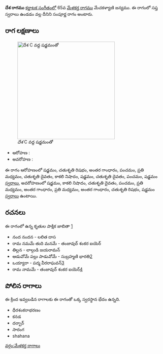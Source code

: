 {{Infobox ragam
	| name          	= దేశ
	| synonym	    	= 
	| mela          	= 
	| chakra        	= 
	| janaka        	= 
	| type          	= సంపూర్ణ
	| arohanam      	= {{svaraC|S|R2|G3|P|M2|D2|N3|S|D2|P|S'}} 
	| avarohanam    	= {{svaraC|S'|N3|D2|P|M2|G3|M2|G3|R2|S}}
	| jeeva         	=
	| chhaya        	=
	| nyasa         	=
	| vishesha      	= 
	| equivalent  		= 
}}
{{కర్ణాటక సంగీత రాగాలు}}
'''దేశ రాగము''' [[కర్ణాటక సంగీతం]]లో 65వ [[మేళకర్త రాగము]] మేచకళ్యాణి జన్యము.  ఈ రాగంలో సప్త స్వరాలు ఉండడం వల్ల దీనిని సంపూర్ణ రాగం అంటారు.


==రాగ లక్షణాలు==
[[Image:desha_kb2wiki.png|thumb|right|316px|''దేశ'' C వద్ద షడ్జమంతో]]

* ఆరోహణ : {{svaraC|S|R2|G3|P|M2|D2|N3|S|D2|P|S'}} 
* అవరోహణ : {{svaraC|S'|N3|D2|P|M2|G3|M2|G3|R2|S}}

ఈ రాగం ఆరోహణంలో షడ్జమం, చతుశృతి రిషభం, అంతర గాంధారం, పంచమం, ప్రతి మధ్యమం, చతుశృతి దైవతం, కాకలి  నిషాదం, షడ్జమం, చతుశృతి దైవతం, పంచమం, షడ్జమం [[స్వరాలు]], అవరోహణంలో షడ్జమం, కాకలి  నిషాదం, చతుశృతి దైవతం, పంచమం, ప్రతి మధ్యమం, అంతర గాంధారం, ప్రతి మధ్యమం, అంతర గాంధారం, చతుశృతి రిషభం, షడ్జమం [[స్వరాలు]] ఉంటాయి.

==రచనలు==
ఈ రాగంలో ఉన్న కృతుల పాక్షిక జాబితా [https://github.com/ssrihari/ragavardhini/blob/master/ragas/kritis.psv]
* నంద నందన - లలిత దాస
* రామ నమమే తుది మనమే - తంజావుర్ శంకర ఐయెర్
* తిల్లన - లాల్గుడి జయరామన్
* ఆడువోమే పల్లు పాడువోమే - సుబ్రహ్మణి భారతి[http://www.karnatik.com/c1248.shtml]
* ఒయ్యారా - పద్మ వీరరాఘవన్[http://www.karnatik.com/c2877.shtml]
* రామ నామమే - తంజావుర్ శంకర ఐయెర్[http://www.karnatik.com/c2960.shtml]




==పోలిన రాగాలు==
ఈ క్రింద ఇవ్వబడిన రాగాలకు ఈ రాగంతో ఒక్క స్వరస్థాన భేదం ఉన్నది.
* ధీరశంకరాభరణం
* కనడ
* దర్బార్
* సారంగ
* shahana



[[వర్గం:మేళకర్త రాగాలు]]
